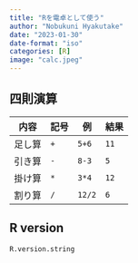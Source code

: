 ```yaml
---
title: "Rを電卓として使う"
author: "Nobukuni Hyakutake"
date: "2023-01-30"
date-format: "iso"
categories: [R]
image: "calc.jpeg"
---
```


## 四則演算

| 内容   | 記号 | 例     | 結果 |
|--------|------|--------|------|
| 足し算 | `+`  | `5+6`  | `11` |
| 引き算 | `-`  | `8-3`  | `5`  |
| 掛け算 | `*`  | `3*4`  | `12` |
| 割り算 | `/`  | `12/2` | `6`  |

## R version

```r
R.version.string
```
